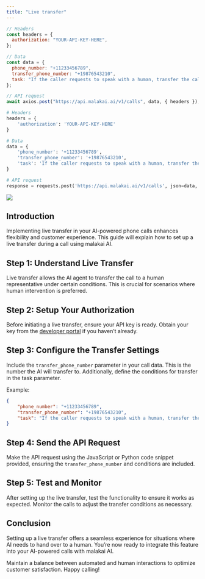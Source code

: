 ```yaml
---
title: "Live transfer"
---
```


<RequestExample>

```javascript LiveTransfer.js
// Headers
const headers = {
  authorization: "YOUR-API-KEY-HERE",
};

// Data
const data = {
  phone_number: "+11233456789",
  transfer_phone_number: "+19876543210",
  task: "If the caller requests to speak with a human, transfer the call to the representative.",
};

// API request
await axios.post("https://api.malakai.ai/v1/calls", data, { headers });
```

```python liveTransfer.py
# Headers
headers = {
    'authorization': 'YOUR-API-KEY-HERE'
}

# Data
data = {
    'phone_number': '+11233456789',
    'transfer_phone_number': '+19876543210',
    'task': 'If the caller requests to speak with a human, transfer the call to the representative.'
}

# API request
response = requests.post('https://api.malakai.ai/v1/calls', json=data, headers=headers)

```

</RequestExample>

<img src="/images/liveTransfer.png" />

## Introduction

Implementing live transfer in your AI-powered phone calls enhances flexibility and customer experience. This guide will explain how to set up a live transfer during a call using malakai AI.

## Step 1: Understand Live Transfer

Live transfer allows the AI agent to transfer the call to a human representative under certain conditions. This is crucial for scenarios where human intervention is preferred.

## Step 2: Setup Your Authorization

Before initiating a live transfer, ensure your API key is ready. Obtain your key from the [developer portal](https://api.platform.com/) if you haven’t already.

## Step 3: Configure the Transfer Settings

Include the ```transfer_phone_number``` parameter in your call data. This is the number the AI will transfer to. Additionally, define the conditions for transfer in the task parameter.

Example:

```json
{
    "phone_number": "+11233456789",
    "transfer_phone_number": "+19876543210",
    "task": "If the caller requests to speak with a human, transfer the call to the representative."
}
```

## Step 4: Send the API Request

Make the API request using the JavaScript or Python code snippet provided, ensuring the ```transfer_phone_number``` and conditions are included.

## Step 5: Test and Monitor

After setting up the live transfer, test the functionality to ensure it works as expected. Monitor the calls to adjust the transfer conditions as necessary.

## Conclusion

Setting up a live transfer offers a seamless experience for situations where AI needs to hand over to a human. You’re now ready to integrate this feature into your AI-powered calls with malakai AI.

Maintain a balance between automated and human interactions to optimize customer satisfaction. Happy calling!




